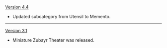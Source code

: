 {{Change History/Header}}
[[Version 4.4]]
* Updated subcategory from Utensil to Memento.
----
[[Version 3.1]]
* Miniature Zubayr Theater was released.
